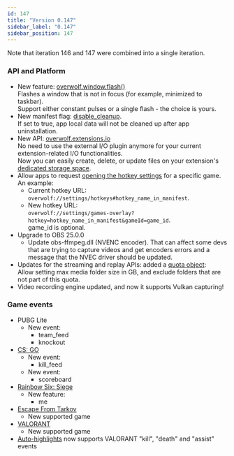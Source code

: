 ```yaml
---
id: 147
title: "Version 0.147"
sidebar_label: "0.147"
sidebar_position: 147
---
```


Note that iteration 146 and 147 were combined into a single iteration.  

### API and Platform

* New feature: [overwolf.window.flash()](windows#flashwindowid-behaviorcallback)  
  Flashes a window that is not in focus (for example, minimized to taskbar).  
  Support either constant pulses or a single flash - the choice is yours. 
* New manifest flag: [disable_cleanup](manifest#disable_cleanup).  
  If set to true, app local data will not be cleaned up after app uninstallation.
* New API: [overwolf.extensions.io](extensions/io)  
  No need to use the external I/O plugin anymore for your current extension-related I/O functionalities.  
  Now you can easily create, delete, or update files on your extension's [dedicated storage space](extensions/io#storagespace-enum).   
* Allow apps to request [opening the hotkey settings](/topics/best-practices/hotkeys-best-practices#reassign-hotkeys) for a specific game. An example:
  * Current hotkey URL:  
    `overwolf://settings/hotkeys#hotkey_name_in_manifest`.  
  * New hotkey URL:  
    `overwolf://settings/games-overlay?hotkey=hotkey_name_in_manifest&gameId=game_id`.  
    game_id is optional.
* Upgrade to OBS 25.0.0 
  * Update obs-ffmpeg.dll (NVENC encoder).
    That can affect some devs that are trying to capture videos and get encoders errors and a message that the NVEC driver should be updated.
* Updates for the streaming and replay APIs: added a [quota object](#streaming):  
  Allow setting max media folder size in GB, and exclude folders that are not part of this quota.
* Video recording engine updated, and now it supports Vulkan capturing!

### Game events

* PUBG Lite
  * New event:
    * team_feed
    * knockout
* [CS: GO](games/events/csgo)
  * New event:
    * kill_feed
  * New event:
    * scoreboard
* [Rainbow Six: Siege](games/events/rainbow-six)
  * New feature:
    * me
* [Escape From Tarkov](games/events/escape-from-tarkov)
  * New supported game
* [VALORANT](games/events/valorant)
  * New supported game
* [Auto-highlights](/topics/best-practices/video-capture#auto-highlights-capture) now supports VALORANT "kill", "death" and "assist" events

